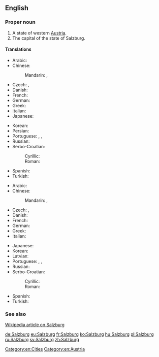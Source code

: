 ==English==

===Proper noun===
{{wikipedia}}
{{en-proper noun}}

# A state of western [[Austria]].
# The capital of the state of Salzburg.

====Translations====
{{trans-top|state}}
* Arabic: {{t|ar|سالزبورغ|m|tr=sālzbūrġ|sc=Arab}}
* Chinese:
*: Mandarin: {{t|cmn|薩爾茲堡|sc=Hani}}, {{t|cmn|萨尔茲堡|tr=Sà'ěrzībǎo|sc=Hani}}
* Czech: {{t|cs|Salcbursko|n}}, {{t|cs|Solnohradsko|n}}
* Danish: {{t|da|Salzburg}}
* French: {{t+|fr|Salzbourg|m}}
* German: {{t+|de|Salzburg|n}}
* Greek: {{t|el|Σάλτσμπουργκ|tr=Sáltsbourg|sc=Grek}}
* Italian: {{t|it|Salisburgo|m}}
* Japanese: {{t|ja|ザルツブルク|tr=Zarutsuburuku|sc=Jpan}}
{{trans-mid}}
* Korean: {{t|ko|잘츠부르크|tr=Jalcheubureukeu|sc=Kore}}
* Persian: {{t|fa|زالتسبورگ|tr=Zâlsburg|sc=fa-Arab}}
* Portuguese: {{t|pt|Salisburgo|f}}, {{t|pt|Salzburgo|f}}, {{t|pt|Salzburg|f}}
* Russian: {{t|ru|Зальцбург|m|tr=Zál'cburg}}
* Serbo-Croatian:
*: Cyrillic: {{t|sh|Салцбург|m}}
*: Roman: {{t|sh|Salcburg|m}}
* Spanish: {{t+|es|Salzburgo}}
* Turkish: {{t|tr|Salzburg}}
{{trans-bottom}}

{{trans-top|capital}}
* Arabic: {{t|ar|سالزبورغ|m|tr=sālzbūrġ|sc=Arab}}
* Chinese:
*: Mandarin: {{t|cmn|薩爾茲堡|sc=Hani}}, {{t|cmn|萨尔茲堡|tr=Sà'ěrzībǎo|sc=Hani}}
* Czech: {{t|cs|Salcburk|m}}, {{t+|cs|Solnohrad|m}}
* Danish: {{t|da|Salzburg}}
* French: {{t+|fr|Salzbourg|m}}
* German: {{t+|de|Salzburg|n}}
* Greek: {{t|el|Σάλτσμπουργκ|tr=Sáltsbourg|sc=Grek}}
* Italian: {{t|it|Salisburgo|f}}
{{trans-mid}}
* Japanese: {{t|ja|ザルツブルク|tr=Zarutsuburuku|sc=Jpan}}
* Korean: {{t|ko|잘츠부르크|tr=Jalcheubureukeu|sc=Kore}}
* Latvian: {{t|lv|Zalcburga|f}}
* Portuguese: {{t|pt|Salisburgo|f}}, {{t|pt|Salzburgo|f}}, {{t|pt|Salzburg|f}}
* Russian: {{t|ru|Зальцбург|m|tr=Zál'cburg}}
* Serbo-Croatian:
*: Cyrillic: {{t|sh|Салцбург|m}}
*: Roman: {{t|sh|Salcburg|m}}
* Spanish: {{t+|es|Salzburgo}}
* Turkish: {{t|tr|Salzburg}}
{{trans-bottom}}

===See also===
[[w:Salzburg|Wikipedia article on Salzburg]]

[[Category:en:Cities]]
[[Category:en:Austria]]

[[de:Salzburg]]
[[eu:Salzburg]]
[[fr:Salzburg]]
[[ko:Salzburg]]
[[hu:Salzburg]]
[[pl:Salzburg]]
[[ru:Salzburg]]
[[sv:Salzburg]]
[[zh:Salzburg]]